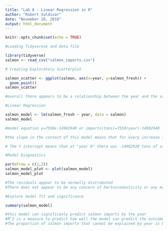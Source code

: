 ```yaml
---
title: "Lab 8 - Linear Regression in R"
author: "Robert Saldivar"
date: "November 20, 2018"
output: html_document
---
```


```r
knitr::opts_chunk$set(echo = TRUE)
```

```r
#Loading Tidyverese and data file

library(tidyverse)
salmon <- read_csv("salmon_imports.csv")
```

```r
# Creating Exploratory Scatterplot

salmon_scatter <- ggplot(salmon, aes(x=year, y=salmon_fresh)) +
  geom_point()
salmon_scatter

#overall there appears to be a relationship between the year and the salmon imports. There are some years that do not meet the expectation of the relationship.

```

```r
#Linear Regression

salmon_model <- lm(salmon_fresh ~ year, data = salmon)
salmon_model

#model equation y=7550x-14982940 or imports(tons)=7550(year)-14982940

#the slope in the context of this model means that for every increase in year there is approximately an increase of 7550 tons of salmon imported

# The Y intercept means that at "year 0" there was -14982920 tons of salmon being imported. That is concerning because that is impossible for a variety of reasons. That means it is not possible to extrapolate data into the past.
```

```r
#Model Diagnostics

par(mfrow = c(2,2))
salmon_model_plot <- plot(salmon_model)
salmon_model_plot

#The residuals appear to be normally distrubuted
#There does not appear to be any concern of hertoscedasticity or any major outliers
```
```r
#Explore model fit and significance

summary(salmon_model)

#this model can significanly predict salmon imports by the year
#R^2 is a measure to predict how well the model can predict the outcome of dependent variable(salmon imports) by the independent variable(year)
#The proportion of salmon imports that cannot be explained by year is 0.0522
```

